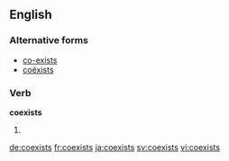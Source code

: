 ==English==

===Alternative forms===
* [[co-exists]] {{qualifier|UK}}
* [[coëxists]]

===Verb===
'''coexists'''

# {{en-third-person singular of|coexist}}

[[de:coexists]]
[[fr:coexists]]
[[ja:coexists]]
[[sv:coexists]]
[[vi:coexists]]